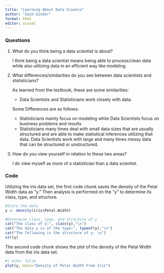 ```yaml
---
title: "Learning About Data Science"
author: "Zach Ginder"
format: html
editor: visual
---
```


### Questions

1.  What do you think being a data scientist is about?

    I think being a data scientist means being able to process/clean data while also utilizing data in an efficient way like modeling.

2.  What differences/similarities do you see between data scientists and statisticians?

    As learned from the textbook, these are some similarities:

    -   Data Scientists and Statisticians work closely with data.

    Some Differences are as follows:

    -    Statisticians mainly focus on modeling while Data Scientists focus on business problems and results
    -   Statisticians many times deal with small data sizes that are usually structured and are able to make statistical inferences utilizing that data. Data Scientists work with large and many times messy data that can be structured or unstructured.

3.  How do you view yourself in relation to these two areas?

    I do view myself as more of a statistician than a data scientist.

### Code

Utilizing the iris data set, the first code chunk saves the density of the Petal Width data as "y." Then analysis is performed on the "y" to determine its class, type, and structure.

```r
#Store the data
y <- density(iris$Petal.Width)

#Determine class, type, and structure of y
cat("The class of y:", class(y),"\n")
cat("The data y is of the type:", typeof(y),"\n")
cat("The following is the structure of y: \n")
str(y)
```

The second code chunk shows the plot of the density of the Petal Width data from the iris data set.

```r
#| echo: false
plot(y, main="Density of Petal Width From Iris")
```
